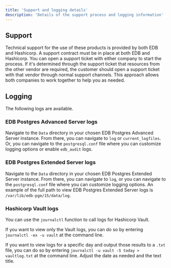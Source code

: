 ```yaml
---
title: 'Support and logging details'
description: 'Details of the support process and logging information'
---
```


## Support

Technical support for the use of these products is provided by both EDB and Hashicorp. A support contract must be in place at both EDB and Hashicorp. You can open a support ticket with either company to start the process. If it's determined through the support ticket that resources from the other vendor are required, the customer should open a support ticket with that vendor through normal support channels. This approach allows both companies to work together to help you as needed.

## Logging

The following logs are available.

### EDB Postgres Advanced Server logs

Navigate to the `Data` directory in your chosen EDB Postgres Advanced Server instance. From there, you can navigate to `log` or `current_logfiles`. Or, you can navigate to the `postgresql.conf` file where you can customize logging options or enable `edb_audit` logs.

### EDB Postgres Extended Server logs

Navigate to the `Data` directory in your chosen EDB Postgres Extended Server instance. From there, you can navigate to `log`, or you can navigate to the `postgresql.conf` file where you can customize logging options. An example of the full path to view EDB Postgres Extended Server logs is `/var/lib/edb-pge/15/data/log`.

### Hashicorp Vault logs

You can use the `journalctl` function to call logs for Hashicorp Vault. 

If you want to view only the Vault logs, you can do so by entering `journalctl -ex -u vault` at the command line.

If you want to view logs for a specific day and output those results to a `.txt` file, you can do so by entering `journalctl -u vault -S today > vaultlog.txt` at the command line. Adjust the date as needed and the text title.